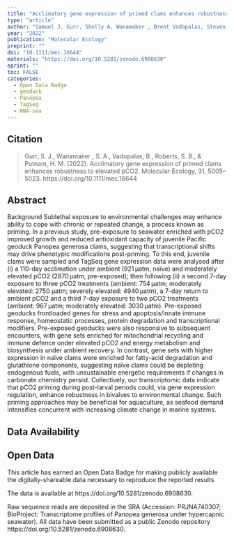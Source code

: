 ```yaml
---
title: "Acclimatory gene expression of primed clams enhances robustness to elevated pCO2"
type: "article"
author: "Samuel J. Gurr, Shelly A. Wanamaker , Brent Vadopalas, Steven B. Roberts, Hollie M. Putnam"
year: "2022"
publication: "Molecular Ecology"
preprint: ""
doi: "10.1111/mec.16644"
materials: "https://doi.org/10.5281/zenodo.6908630"
eprint: ""
toc: FALSE
categories:
  - Open Data Badge
  - geoduck
  - Panopea
  - TagSeq
  - RNA-sea
---
```


## Citation

> Gurr, S. J., Wanamaker , S. A., Vadopalas, B., Roberts, S. B., & Putnam, H. M. (2022). Acclimatory gene expression of primed clams enhances robustness to elevated pCO2. Molecular Ecology, 31, 5005-- 5023. https://doi.org/10.1111/mec.16644

## Abstract

Background Sublethal exposure to environmental challenges may enhance ability to cope with chronic or repeated change, a process known as priming. In a previous study, pre-exposure to seawater enriched with pCO2 improved growth and reduced antioxidant capacity of juvenile Pacific geoduck Panopea generosa clams, suggesting that transcriptional shifts may drive phenotypic modifications post-priming. To this end, juvenile clams were sampled and TagSeq gene expression data were analysed after (i) a 110-day acclimation under ambient (921 μatm, naïve) and moderately elevated pCO2 (2870 μatm, pre-exposed); then following (ii) a second 7-day exposure to three pCO2 treatments (ambient: 754 μatm; moderately elevated: 2750 μatm; severely elevated: 4940 μatm), a 7-day return to ambient pCO2 and a third 7-day exposure to two pCO2 treatments (ambient: 967 μatm; moderately elevated: 3030 μatm). Pre-exposed geoducks frontloaded genes for stress and apoptosis/innate immune response, homeostatic processes, protein degradation and transcriptional modifiers. Pre-exposed geoducks were also responsive to subsequent encounters, with gene sets enriched for mitochondrial recycling and immune defence under elevated pCO2 and energy metabolism and biosynthesis under ambient recovery. In contrast, gene sets with higher expression in naïve clams were enriched for fatty-acid degradation and glutathione components, suggesting naïve clams could be depleting endogenous fuels, with unsustainable energetic requirements if changes in carbonate chemistry persist. Collectively, our transcriptomic data indicate that pCO2 priming during post-larval periods could, via gene expression regulation, enhance robustness in bivalves to environmental change. Such priming approaches may be beneficial for aquaculture, as seafood demand intensifies concurrent with increasing climate change in marine systems.

## Data Availability

::: callout-important
## Open Data

This article has earned an Open Data Badge for making publicly available the digitally-shareable data necessary to reproduce the reported results
:::

The data is available at https://doi.org/10.5281/zenodo.6908630.

Raw sequence reads are deposited in the SRA (Accession: PRJNA740307; BioProject: Transcriptome profiles of Panopea generosa under hypercapnic seawater). All data have been submitted as a public Zenodo repository https://doi.org/10.5281/zenodo.6908630.
